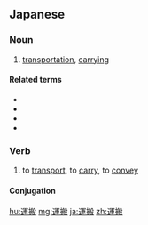 ==Japanese==
{{ja-kanjitab|うん|はん|k2=ぱん|yomi=on}}

===Noun===
{{ja-noun|うんぱん}}

# [[transportation]], [[carry]]ing

====Related terms====
* {{l|ja|運搬装置}}
* {{l|ja|運搬人}}
* {{l|ja|運搬費}}
* {{l|ja|運搬船}}

===Verb===
{{ja-verb-suru|tr=trans|うんぱん}}

# to [[transport]], to [[carry]], to [[convey]]

====Conjugation====
{{ja-suru|うんぱん}}

[[hu:運搬]]
[[mg:運搬]]
[[ja:運搬]]
[[zh:運搬]]
